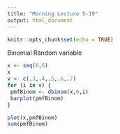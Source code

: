 ```yaml
---
title: "Morning Lecture 5-19"
output: html_document
---
```


```r
knitr::opts_chunk$set(echo = TRUE)
```

Binomial Random variable
```r
x <- seq(0,6)
x
v <- c(.3,.4,.5,.6,.7)
for (i in v) {
 pmfBinom <- dbinom(x,6,i) 
 barplot(pmfBinom)
}

plot(x,pmfBinom)
sum(pmfBinom)

```

